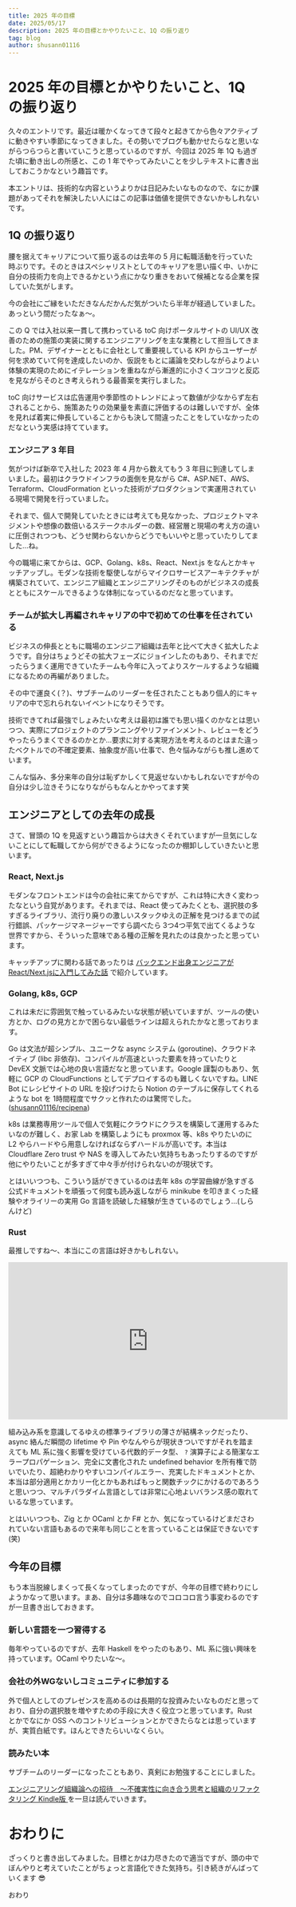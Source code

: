 ```yaml
---
title: 2025 年の目標
date: 2025/05/17
description: 2025 年の目標とかやりたいこと、1Q の振り返り
tag: blog
author: shusann01116
---
```


# 2025 年の目標とかやりたいこと、1Q の振り返り

久々のエントリです。最近は暖かくなってきて段々と起きてから色々アクティブに動きやすい季節になってきました。その勢いでブログも動かせたらなと思いながらつらつらと書いていこうと思っているのですが、今回は 2025 年 1Q も過ぎた頃に動き出しの所感と、この 1 年でやってみたいことを少しテキストに書き出しておこうかなという趣旨です。

本エントリは、技術的な内容というよりかは日記みたいなものなので、なにか課題があってそれを解決したい人にはこの記事は価値を提供できないかもしれないです。

## 1Q の振り返り

腰を据えてキャリアについて振り返るのは去年の 5 月に転職活動を行っていた時ぶりです。そのときはスペシャリストとしてのキャリアを思い描く中、いかに自分の技術力を向上できるかという点にかなり重きをおいて候補となる企業を探していた気がします。

今の会社にこ゚縁をいただきなんだかんだ気がついたら半年が経過していました。あっという間だったなぁ〜。

この Q では入社以来一貫して携わっている toC 向けポータルサイトの UI/UX 改善のための施策の実装に関するエンジニアリングを主な業務として担当してきました。PM、デザイナーとともに会社として重要視している KPI からユーザーが何を求めていて何を達成したいのか、仮説をもとに議論を交わしながらよりよい体験の実現のためにイテレーションを重ねながら漸進的に小さくコツコツと反応を見ながらそのとき考えられうる最善案を実行しました。

toC 向けサービスは広告運用や季節性のトレンドによって数値が少なからず左右されることから、施策あたりの効果量を素直に評価するのは難しいですが、全体を見れば着実に伸長していることからも決して間違ったことをしていなかったのだなという実感は持てています。

### エンジニア 3 年目

気がつけば新卒で入社した 2023 年 4 月から数えてもう 3 年目に到達してしまいました。最初はクラウドインフラの面倒を見ながら C#、ASP.NET、AWS、Terraform、CloudFormation といった技術がプロダクションで実運用されている現場で開発を行っていました。

それまで、個人で開発していたときには考えても見なかった、プロジェクトマネジメントや想像の数倍いるステークホルダーの数、経営層と現場の考え方の違いに圧倒されつつも、どうせ関わらないからどうでもいいやと思っていたりしてました…ね。

今の職場に来てからは、GCP、Golang、k8s、React、Next.js をなんとかキャッチアップし。モダンな技術を駆使しながらマイクロサービスアーキテクチャが構築されていて、エンジニア組織とエンジニアリングそのものがビジネスの成長とともにスケールできるような体制になっているのだなと思っています。

### チームが拡大し再編されキャリアの中で初めての仕事を任されている

ビジネスの伸長とともに職場のエンジニア組織は去年と比べて大きく拡大したようです。自分はちょうどその拡大フェーズにジョインしたのもあり、それまでだったらうまく運用できていたチームも今年に入ってよりスケールするような組織になるための再編がありました。

その中で運良く(？)、サブチームのリーダーを任されたこともあり個人的にキャリアの中で忘れられないイベントになりそうです。

技術できてれば最強でしょみたいな考えは最初は誰でも思い描くのかなとは思いつつ、実際にプロジェクトのプランニングやリファインメント、レビューをどうやったらうまくできるのかとか…要求に対する実現方法を考えるのとはまた違ったベクトルでの不確定要素、抽象度が高い仕事で、色々悩みながらも推し進めています。

こんな悩み、多分来年の自分は恥ずかしくて見返せないかもしれないですが今の自分は少し泣きそうになりながらもなんとかやってます笑

## エンジニアとしての去年の成長

さて、冒頭の 1Q を見返すという趣旨からは大きくそれていますが一旦気にしないことにして転職してから何ができるようになったのか棚卸ししていきたいと思います。

### React, Next.js

モダンなフロントエンドは今の会社に来てからですが、これは特に大きく変わったなという自覚があります。それまでは、React 使ってみたくとも、選択肢の多すぎるライブラリ、流行り廃りの激しいスタックゆえの正解を見つけるまでの試行錯誤、パッケージマネージャーですら調べたら 3つ4つ平気で出てくるような世界ですから、そういった意味である種の正解を見れたのは良かったと思っています。

キャッチアップに関わる話であったりは [バックエンド出身エンジニアがReact/Next.jsに入門してみた話](https://zenn.dev/canary_techblog/articles/e13273faba2bea) で紹介しています。

### Golang, k8s, GCP

これは未だに雰囲気で触っているみたいな状態が続いていますが、ツールの使い方とか、ログの見方とかで困らない最低ラインは超えられたかなと思っております。

Go は文法が超シンプル、ユニークな async システム (goroutine)、クラウドネイティブ (libc 非依存)、コンパイルが高速といった要素を持っていたりと DevEX 文脈では心地の良い言語だなと思っています。Google 謹製のもあり、気軽に GCP の CloudFunctions としてデプロイするのも難しくないですね。LINE Bot にレシピサイトの URL を投げつけたら Notion のテーブルに保存してくれるような bot を 1時間程度でサクッと作れたのは驚愕でした。([shusann01116/recipena](https://github.com/shusann01116/recipena))

k8s は業務専用ツールで個人で気軽にクラウドにクラスを構築して運用するみたいなのが難しく、お家 Lab を構築しようにも proxmox 等、k8s やりたいのに L2 やらハードやら用意しなければならずハードルが高いです。本当は Cloudflare Zero trust や NAS を導入してみたい気持ちもあったりするのですが他にやりたいことが多すぎて中々手が付けられないのが現状です。

とはいいつつも、こういう話ができているのは去年 k8s の学習曲線が急すぎる公式ドキュメントを頑張って何度も読み返しながら minikube を叩きまくった経験やオライリーの実用 Go 言語を読破した経験が生きているのでしょう…(しらんけど)

### Rust

最推しですね〜、本当にこの言語は好きかもしれない。

<iframe
  width="560"
  height="315"
  src="https://www.youtube.com/embed/sRQccRV9s5w?si=KJ_g0nM6MD_mJ-s5"
  title="YouTube video player"
  frameborder="0"
  allow="accelerometer; autoplay; clipboard-write; encrypted-media; gyroscope; picture-in-picture; web-share"
  referrerpolicy="strict-origin-when-cross-origin"
  allowfullscreen
></iframe>

組み込み系を意識してるゆえの標準ライブラリの薄さが結構ネックだったり、async 絡んだ瞬間の lifetime や Pin やなんやらが現状きついですがそれを踏まえても ML 系に強く影響を受けている代数的データ型、 `?` 演算子による簡潔なエラープロパゲーション、完全に文書化された undefined behavior を所有権で防いでいたり、超絶わかりやすいコンパイルエラー、充実したドキュメントとか、本当は部分適用とかカリー化とかもあればもっと関数チックにかけるのであろうと思いつつ、マルチパラダイム言語としては非常に心地よいバランス感の取れているな思っています。

とはいいつつも、Zig とか OCaml とか F# とか、気になっているけどまださわれていない言語もあるので来年も同じことを言っていることは保証できないです(笑)

## 今年の目標

もう本当脱線しまくって長くなってしまったのですが、今年の目標で終わりにしようかなって思います。まあ、自分は多趣味なのでコロコロ言う事変わるのですが一旦書き出しておきます。

### 新しい言語を一つ習得する

毎年やっているのですが、去年 Haskell をやったのもあり、ML 系に強い興味を持っています。OCaml やりたいな〜。

### 会社の外WGないしコミュニティに参加する

外で個人としてのプレゼンスを高めるのは長期的な投資みたいなものだと思っており、自分の選択肢を増やすための手段に大きく役立つと思っています。Rust とかでなにか OSS へのコントリビューションとかできたらなとは思っていますが、実質白紙です。ほんとできたらいいなくらい。

### 読みたい本

サブチームのリーダーになったこともあり、真剣にお勉強することにしました。

[エンジニアリング組織論への招待　～不確実性に向き合う思考と組織のリファクタリング Kindle版
](https://amzn.asia/d/bWHxusX) を一旦は読んでいきます。

# おわりに

ざっくりと書き出してみました。目標とかは力尽きたので適当ですが、頭の中でぼんやりと考えていたことがちょっと言語化できた気持ち。引き続きがんばっていくます 😎

おわり
